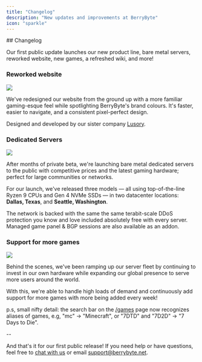 ```yaml
---
title: "Changelog"
description: "New updates and improvements at BerryByte"
icon: "sparkle"
---
```


<Update label="November 1, 2024" description="">
  ## Changelog

  Our first public update launches our new product line, bare metal servers, reworked website, new games, a refreshed wiki, and more!

  ### Reworked website

  <Frame>
    <img className="block" src="/images/site-landing.png" />
  </Frame>

  We've redesigned our website from the ground up with a more familiar gaming-esque feel while spotlighting BerryByte's brand colours. It's faster, easier to navigate, and a consistent pixel-perfect design.

  Designed and developed by our sister company [Lusory](https://lusory.net).

  ### Dedicated Servers

  <Frame>
    <img className="block" src="/images/site-dedicated.png" />
  </Frame>

  After months of private beta, we're launching bare metal dedicated servers to the public with competitive prices and the latest gaming hardware; perfect for large communities or networks.

  For our launch, we've released three models — all using top-of-the-line Ryzen 9 CPUs and Gen 4 NVMe SSDs — in two datacenter locations: **Dallas, Texas**, and **Seattle, Washington**.

  The network is backed with the same the same terabit-scale DDoS protection you know and love included absolutely free with every server. Managed game panel & BGP sessions are also available as an addon.

  ### Support for more games

  <Frame>
    <img className="block" src="/images/game-list.png" />
  </Frame>

  Behind the scenes, we've been ramping up our server fleet by continuing to invest in our own hardware while expanding our global presence to serve more users around the world.

  With this, we're able to handle high loads of demand and continuously add support for more games with more being added every week!

  p.s, small nifty detail: the search bar on the [/games](https://berrybyte.net/games) page now recognizes aliases of games, e.g, "mc" -> "Minecraft", or "7DTD" and "7D2D" -> "7 Days to Die".

  \--

  And that's it for our first public release! If you need help or have questions, feel free to [chat with us](https://berrybyte.net/contact) or email support@berrybyte.net.
</Update>